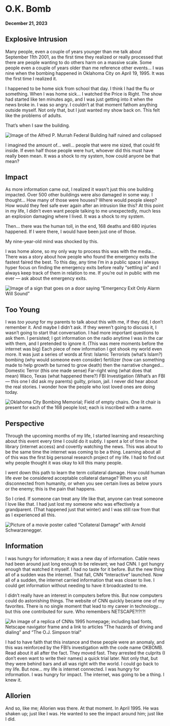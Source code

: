 # O.K. Bomb

#### December 21, 2023

## Explosive Intrusion

Many people, even a couple of years younger than me talk about September 11th 2001, as the first time they realized or really processed that there are people wanting to do others harm on a massive scale. Some people even a couple of years older than me reference other events… I was nine when the bombing happened in Oklahoma City on April 19, 1995. It was the first time I realized it.

I happened to be home sick from school that day. I think I had the flu or something. When I was home sick… I watched the Price is Right. The show had started like ten minutes ago, and I was just getting into it when the news broke in. I was so angry. I couldn’t at that moment fathom anything outside myself. Not only that, but I just wanted my show back on. This felt like the problems of adults.

That’s when I saw the building.

![Image of the Alfred P. Murrah Federal Building half ruined and collapsed](./pics/murrahbldg.jpeg)

I imagined the amount of… well… people that were me sized, that could fit inside. If even half those people were hurt, whoever did this must have really been mean. It was a shock to my system, how could anyone be that mean?

## Impact

As more information came out, I realized it wasn’t just this one building impacted. Over 500 other buildings were also damaged in some way. I thought… How many of those were houses? Where would people sleep? How would they feel safe ever again after an intrusion like this? At this point in my life, I didn’t even want people talking to me unexpectedly, much less an explosion damaging where I lived. It was a shock to my system.

Then… there was the human toll, in the end, 168 deaths and 680 injuries happened. If I were there, I would have been just one of those.

My nine-year-old mind was shocked by this.

I was home alone, so my only way to process this was with the media… There was a story about how people who found the emergency exits the fastest faired the best. To this day, any time I’m in a public space I always hyper focus on finding the emergency exits before really “settling in” and I always keep track of them in relation to me. If you’re out in public with me ever — ask about the emergency exits.

![Image of a sign that goes on a door saying “Emergency Exit Only Alarm Will Sound”](./pics/emergencyexit.png)

## Too Young

I was *too young* for my parents to talk about this with me, if they did, I don’t remember it. And maybe I didn’t ask. If they weren’t going to discuss it, I wasn’t going to start that conversation. I had more important questions to ask them. I persisted; I got information on the radio anytime I was in the car with them, and I pretended to ignore it. (This was mere moments before the internet was big) Each piece of new information I got shook my world even more. It was just a series of words at first: Islamic Terrorists (what’s Islam?) bombing (why would someone even consider) fertilizer (how can something made to help growth be turned to grow death) then the narrative changed… Domestic Terror (this one made sense) Far-right wing (what does that mean) Waco, Texas (what happened there?) FBI Investigation (What’s an FBI — this one I did ask my parents) guilty, prison, jail. I never did hear about the real stories. I wonder how the people who lost loved ones are doing today.

![Oklahoma City Bombing Memorial; Field of empty chairs. One lit chair is present for each of the 168 people lost; each is inscribed with a name.](./pics/okmemorial.jpeg)

## Perspective

Through the upcoming months of my life, I started learning and researching about this event every time I could do it subtly. I spent a lot of time in the library (internet access) and covertly watching the news. This was about to be the same time the internet was coming to be a thing. Learning about all of this was the first big personal research project of my life. I had to find out why people thought it was okay to kill this many people.

I went down this path to learn the term collateral damage. How could human life ever be considered acceptable collateral damage? When you sit disconnected from humanity, or when you see certain lives as below yours or the enemy; this is the pain that happens.

So I cried. If someone can treat any life like that, anyone can treat someone I love like that. I had just lost my someone who was effectively a grandparent. (That happened just that winter) and I was still raw from that as I experienced all this.

![Picture of a movie poster called “Collateral Damage” with Arnold Schwarzenegger.](./pics/collateralposter.jpeg)

## Information

I was hungry for information; it was a new day of information. Cable news had been around just long enough to be relevant; we had CNN. I got hungry enough that watched it myself. I had no taste for it before. But the new thing all of a sudden was the internet. That fall, CNN “Interactive” launched. Now all of a sudden, the internet carried information that was closer to live. I could get information without needing to have it broadcasted to me.

I didn’t really have an interest in computers before this. But now computers could do astonishing things. The website of CNN quickly became one of my favorites. There is no single moment that lead to my career in technology… but this one contributed for sure. Who remembers NETSCAPE?!?!?!

![An image of a replica of CNNs 1995 homepage; including bad fonts, Netscape navigator frame and a link to articles “The hazards of driving and dialing” and “The O.J. Simpson trial”](./pics/oldcnnsite.jpeg)

I had to have faith that this instance and these people were an anomaly, and this was reinforced by the FBI’s investigation with the code name OKBOMB. Read about it all after the fact. They moved fast. They arrested the culprits (I don’t even want to write their names) a quick trial later. Not only that, but they were behind bars and all was right with the world. I could go back to my life. But now… my life is internet connected. I was hungry for information. I was hungry for impact. The internet, was going to be a thing. I knew it.

## Allorien

And so, like me; Allorien was there. At that moment. In April 1995. He was shaken up; just like I was. He wanted to see the impact around him; just like I did.